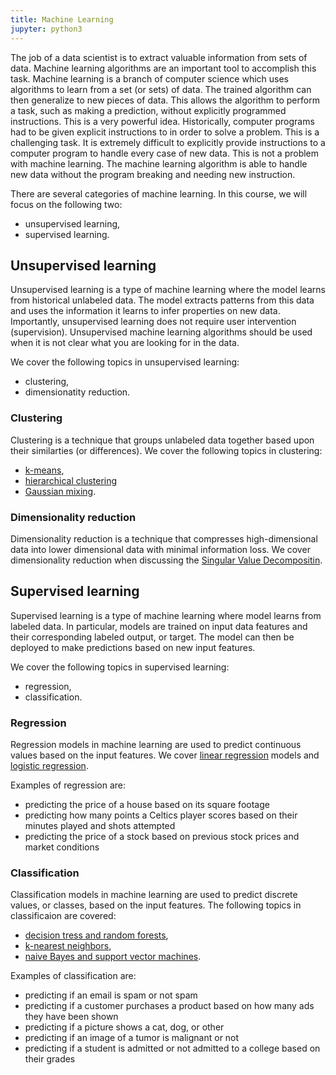 ```yaml
---
title: Machine Learning
jupyter: python3
---
```


The job of a data scientist is to extract valuable information from sets of data. Machine learning algorithms are an important tool to accomplish this task. Machine learning is a branch of computer science which uses algorithms to learn from a set (or sets) of data. The trained algorithm can then generalize to new pieces of data. This allows the algorithm to perform a task, such as making a prediction, without explicitly programmed instructions. This is a very powerful idea. Historically, computer programs had to be given explicit instructions to in order to solve a problem. This is a challenging task. It is extremely difficult to explicitly provide instructions to a computer program to handle every case of new data. This is not a problem with machine learning. The machine learning algorithm is able to handle new data without the program breaking and needing new instruction.

There are several categories of machine learning. In this course, we will focus on the following two:

- unsupervised learning,
- supervised learning.

## Unsupervised learning

Unsupervised learning is a type of machine learning where the model learns from historical unlabeled data. The model extracts patterns from this data and uses the information it learns to infer properties on new data. Importantly, unsupervised learning does not require user intervention (supervision). Unsupervised machine learning algorithms should be used when it is not clear what you are looking for in the data. 

We cover the following topics in unsupervised learning:

- clustering,
- dimensionatity reduction.

### Clustering

Clustering is a technique that groups unlabeled data together based upon their similarties (or differences). We cover the following topics in clustering:

- [k-means](06-Clustering-I-kmeans.qmd),
- [hierarchical clustering](08-Clustering-III-hierarchical.qmd)
- [Gaussian mixing](09-Clustering-IV-GMM-EM.qmd).

### Dimensionality reduction

Dimensionality reduction is a technique that compresses high-dimensional data into lower dimensional data with minimal information loss. We cover dimensionality reduction when discussing the [Singular Value Decompositin](11-Dimensionality-Reduction-SVD-II.qmd).

## Supervised learning

Supervised learning is a type of machine learning where model learns from labeled data. In particular, models are trained on input data features and their corresponding labeled output, or target. The model can then be deployed to make predictions based on new input features.

We cover the following topics in supervised learning:

- regression,
- classification.

### Regression

Regression models in machine learning are used to predict continuous values based on the input features. We cover [linear regression](17-Regression-I-Linear.qmd) models and [logistic regression](18-Regression-II-Logistic.qmd).

Examples of regression are:

- predicting the price of a house based on its square footage
- predicting how many points a Celtics player scores based on their minutes played and shots attempted
- predicting the price of a stock based on previous stock prices and market conditions

### Classification

Classification models in machine learning are used to predict discrete values, or classes, based on the input features. The following topics in classificaion are covered:

- [decision tress and random forests](14-Classification-I-Decision-Trees.qmd),
- [k-nearest neighbors](15-Classification-II-kNN.qmd),
- [naive Bayes and support vector machines](16-Classification-III-NB-SVM.qmd).

Examples of classification are:

- predicting if an email is spam or not spam
- predicting if a customer purchases a product based on how many ads they have been shown
- predicting if a picture shows a cat, dog, or other 
- predicting if an image of a tumor is malignant or not
- predicting if a student is admitted or not admitted to a college based on their grades
